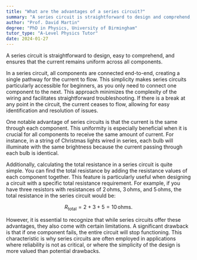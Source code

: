 ```yaml
---
title: "What are the advantages of a series circuit?"
summary: "A series circuit is straightforward to design and comprehend, providing consistent current throughout all components."
author: "Prof. David Martin"
degree: "PhD in Physics, University of Birmingham"
tutor_type: "A-Level Physics Tutor"
date: 2024-01-27
---
```


A series circuit is straightforward to design, easy to comprehend, and ensures that the current remains uniform across all components.

In a series circuit, all components are connected end-to-end, creating a single pathway for the current to flow. This simplicity makes series circuits particularly accessible for beginners, as you only need to connect one component to the next. This approach minimizes the complexity of the wiring and facilitates straightforward troubleshooting. If there is a break at any point in the circuit, the current ceases to flow, allowing for easy identification and resolution of issues.

One notable advantage of series circuits is that the current is the same through each component. This uniformity is especially beneficial when it is crucial for all components to receive the same amount of current. For instance, in a string of Christmas lights wired in series, each bulb will illuminate with the same brightness because the current passing through each bulb is identical.

Additionally, calculating the total resistance in a series circuit is quite simple. You can find the total resistance by adding the resistance values of each component together. This feature is particularly useful when designing a circuit with a specific total resistance requirement. For example, if you have three resistors with resistances of $2 \, \text{ohms}$, $3 \, \text{ohms}$, and $5 \, \text{ohms}$, the total resistance in the series circuit would be:

$$
R_{\text{total}} = 2 + 3 + 5 = 10 \, \text{ohms}.
$$

However, it is essential to recognize that while series circuits offer these advantages, they also come with certain limitations. A significant drawback is that if one component fails, the entire circuit will stop functioning. This characteristic is why series circuits are often employed in applications where reliability is not as critical, or where the simplicity of the design is more valued than potential drawbacks.
    